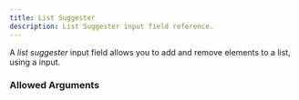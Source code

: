 ---
title: List Suggester
description: List Suggester input field reference.
---


<InputFieldInfo type={InputFieldType.LIST_SUGGESTER}></InputFieldInfo>

A _list suggester_ input field allows you to add and remove elements to a list, using a <InputFieldLink type={InputFieldType.SUGGESTER}></InputFieldLink> input.


### Allowed Arguments

<InputFieldAllowedArguments type={InputFieldType.LIST_SUGGESTER}></InputFieldAllowedArguments>
